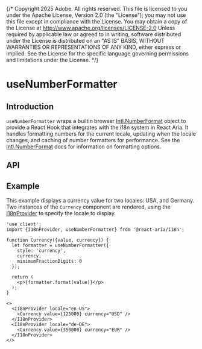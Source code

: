 {/* Copyright 2025 Adobe. All rights reserved.
This file is licensed to you under the Apache License, Version 2.0 (the "License");
you may not use this file except in compliance with the License. You may obtain a copy
of the License at http://www.apache.org/licenses/LICENSE-2.0
Unless required by applicable law or agreed to in writing, software distributed under
the License is distributed on an "AS IS" BASIS, WITHOUT WARRANTIES OR REPRESENTATIONS
OF ANY KIND, either express or implied. See the License for the specific language
governing permissions and limitations under the License. */}



# useNumberFormatter

## Introduction

`useNumberFormatter` wraps a builtin browser [Intl.NumberFormat](https://developer.mozilla.org/en-US/docs/Web/JavaScript/Reference/Global_Objects/Intl/NumberFormat)
object to provide a React Hook that integrates with the i18n system in React Aria. It handles formatting numbers for the current locale,
updating when the locale changes, and caching of number formatters for performance. See the
[Intl.NumberFormat](https://developer.mozilla.org/en-US/docs/Web/JavaScript/Reference/Global_Objects/Intl/NumberFormat) docs for
information on formatting options.

## API

<FunctionAPI function={docs.exports.useNumberFormatter} links={docs.links} />

## Example

This example displays a currency value for two locales: USA, and Germany. Two instances of the `Currency` component are rendered,
using the [I18nProvider](I18nProvider.html) to specify the locale to display.

```tsx render
'use client';
import {I18nProvider, useNumberFormatter} from '@react-aria/i18n';

function Currency({value, currency}) {
  let formatter = useNumberFormatter({
    style: 'currency',
    currency,
    minimumFractionDigits: 0
  });

  return (
    <p>{formatter.format(value)}</p>
  );
}

<>
  <I18nProvider locale="en-US">
    <Currency value={125000} currency="USD" />
  </I18nProvider>
  <I18nProvider locale="de-DE">
    <Currency value={350000} currency="EUR" />
  </I18nProvider>
</>
```
